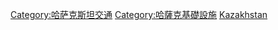 {{Commons category|Transport infrastructure in Kazakhstan}}
[[Category:哈萨克斯坦交通|Category:哈萨克斯坦交通]]
[[Category:哈薩克基礎設施|Category:哈薩克基礎設施]]
[[Category:亞洲各國交通基礎設施|Kazakhstan]]